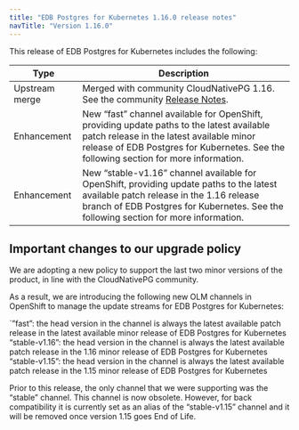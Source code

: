 ```yaml
---
title: "EDB Postgres for Kubernetes 1.16.0 release notes"
navTitle: "Version 1.16.0"
---
```


This release of EDB Postgres for Kubernetes includes the following:

|      Type      |                                                                                  Description                                                                                   |
| -------------- | ------------------------------------------------------------------------------------------------------------------------------------------------------------------------------ |
| Upstream merge | Merged with community CloudNativePG 1.16. See the community [Release Notes](https://cloudnative-pg.io/documentation/1.16/release_notes/#version-1160).                                    |
| Enhancement    | New “fast” channel available for OpenShift, providing update paths to the latest available patch release in the latest available minor release of EDB Postgres for Kubernetes. See the following section for more information.|
| Enhancement    | New “stable-v1.16” channel available for OpenShift, providing update paths to the latest available patch release in the 1.16 release branch of EDB Postgres for Kubernetes. See the following section for more information.   |


## Important changes to our upgrade policy
We are adopting a new policy to support the last two minor versions of the product, in line with the CloudNativePG community.

As a result, we are introducing the following new OLM channels in OpenShift to manage the update streams for EDB Postgres for Kubernetes:

`”fast”: the head version in the channel is always the latest available patch release in the latest available minor release of EDB Postgres for Kubernetes
“stable-v1.16”: the head version in the channel is always the latest available patch release in the 1.16 minor release of EDB Postgres for Kubernetes
“stable-v1.15”: the head version in the channel is always the latest available patch release in the 1.15 minor release of EDB Postgres for Kubernetes

Prior to this release, the only channel that we were supporting was the “stable” channel. This channel is now obsolete. However, for back compatibility it is currently set as an alias of the “stable-v1.15” channel and it will be removed once version 1.15 goes End of Life.



